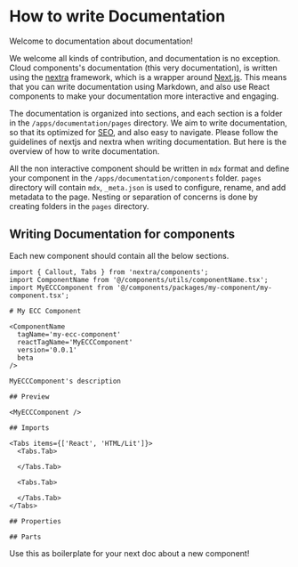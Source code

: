 
# How to write Documentation

<Callout emoji='🤣' type='info'>
  Welcome to documentation about documentation!
</Callout>

We welcome all kinds of contribution, and documentation is no exception. Cloud components's documentation (this very documentation), is written
using the [nextra](https://nextra.site/) framework, which is a wrapper around [Next.js](https://nextjs.org/). This means that you can write
documentation using Markdown, and also use React components to make your documentation more interactive and engaging.

The documentation is organized into sections, and each section is a folder in the `/apps/documentation/pages` directory. We aim to write documentation,
so that its optimized for [SEO](https://nextjs.org/learn-pages-router/seo/introduction-to-seo), and also easy to navigate. Please follow the guidelines
of nextjs and nextra when writing documentation. But here is the overview of how to write documentation. 

All the non interactive component should be written in `mdx` format and define your component in the `/apps/documentation/components` folder. `pages` directory will
contain `mdx`, `_meta.json` is used to configure, rename, and add metadata to the page. Nesting or separation of concerns is done by creating folders in the `pages` directory.

<FileTree>
  <FileTree.Folder name='pages' defaultOpen>
    <FileTree.File name='_meta.json' />
    <FileTree.File name='myIndexPage.mdx' />
    <FileTree.File name='mySecondCoolDoc.mdx' />
    <FileTree.Folder name='myFirstNestedDoc'>
      <FileTree.File name='_meta.json' />
      <FileTree.File name='myNestedIndex.mdx' />
    </FileTree.Folder>
  </FileTree.Folder>
</FileTree>

## Writing Documentation for components

Each new component should contain all the below sections.

```mdx copy
import { Callout, Tabs } from 'nextra/components';
import ComponentName from '@/components/utils/componentName.tsx';
import MyECCComponent from '@/components/packages/my-component/my-component.tsx';

# My ECC Component

<ComponentName
  tagName='my-ecc-component'
  reactTagName='MyECCComponent'
  version='0.0.1'
  beta
/>

MyECCComponent's description

## Preview

<MyECCComponent />

## Imports

<Tabs items={['React', 'HTML/Lit']}>
  <Tabs.Tab>

  </Tabs.Tab>
  
  <Tabs.Tab>

  </Tabs.Tab>
</Tabs>

## Properties

## Parts

```

<Callout emoji="😉" type='info'>Use this as boilerplate for your next doc about a new component!</Callout>
